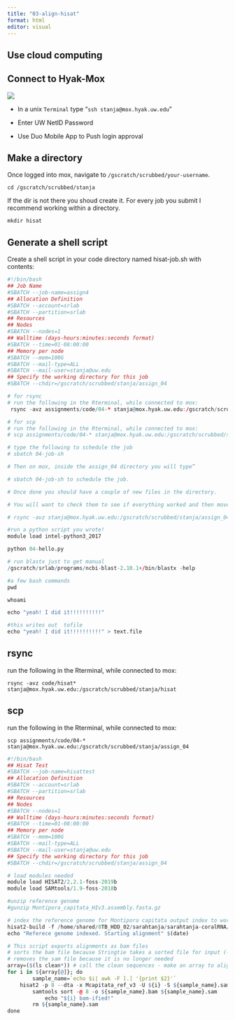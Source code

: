 ```yaml
---
title: "03-align-hisat"
format: html
editor: visual
---
```


## Use cloud computing

## Connect to Hyak-Mox

![](images/mox-hyak.png)

-   In a unix `Terminal` type "`ssh stanja@mox.hyak.uw.edu`"

-   Enter UW NetID Password

-   Use Duo Mobile App to Push login approval

## Make a directory

Once logged into mox, navigate to `/gscratch/scrubbed/your-username`.

`cd /gscratch/scrubbed/stanja`

If the dir is not there you shoud create it. For every job you submit I recommend working within a directory.

`mkdir hisat`

## Generate a shell script

Create a shell script in your code directory named hisat-job.sh with contents:

```r
#!/bin/bash
## Job Name
#SBATCH --job-name=assign4
## Allocation Definition
#SBATCH --account=srlab
#SBATCH --partition=srlab
## Resources
## Nodes
#SBATCH --nodes=1
## Walltime (days-hours:minutes:seconds format)
#SBATCH --time=01-08:00:00
## Memory per node
#SBATCH --mem=100G
#SBATCH --mail-type=ALL
#SBATCH --mail-user=stanja@uw.edu
## Specify the working directory for this job
#SBATCH --chdir=/gscratch/scrubbed/stanja/assign_04

# for rsync
# run the following in the Rterminal, while connected to mox:
 rsync -avz assignments/code/04-* stanja@mox.hyak.uw.edu:/gscratch/scrubbed/stanja/assign_04

# for scp
# run the following in the Rterminal, while connected to mox:
# scp assignments/code/04-* stanja@mox.hyak.uw.edu:/gscratch/scrubbed/stanja/assign_04

# type the following to schedule the job
# sbatch 04-job-sh

# Then on mox, inside the assign_04 directory you will type”

# sbatch 04-job-sh to schedule the job.

# Once done you should have a couple of new files in the directory.

# You will want to check them to see if everything worked and then move the output back to your repo…

# rsync -avz stanja@mox.hyak.uw.edu:/gscratch/scrubbed/stanja/assign_04/ 

#run a python script you wrote!
module load intel-python3_2017

python 04-hello.py

# run blastx just to get manual
/gscratch/srlab/programs/ncbi-blast-2.10.1+/bin/blastx -help

#a few bash commands
pwd 

whoami

echo "yeah! I did it!!!!!!!!!!"

#this writes out  tofile
echo "yeah! I did it!!!!!!!!!!" > text.file
```

## rsync

run the following in the Rterminal, while connected to mox:

`rsync -avz code/hisat* stanja@mox.hyak.uw.edu:/gscratch/scrubbed/stanja/hisat`

## scp

run the following in the Rterminal, while connected to mox:

`scp assignments/code/04-* stanja@mox.hyak.uw.edu:/gscratch/scrubbed/stanja/assign_04`

```r
#!/bin/bash
## Hisat Test
#SBATCH --job-name=hisattest
## Allocation Definition
#SBATCH --account=srlab
#SBATCH --partition=srlab
## Resources
## Nodes
#SBATCH --nodes=1
## Walltime (days-hours:minutes:seconds format)
#SBATCH --time=01-08:00:00
## Memory per node
#SBATCH --mem=100G
#SBATCH --mail-type=ALL
#SBATCH --mail-user=stanja@uw.edu
## Specify the working directory for this job
#SBATCH --chdir=/gscratch/scrubbed/stanja/assign_04

# load modules needed
module load HISAT2/2.2.1-foss-2019b
module load SAMtools/1.9-foss-2018b

#unzip reference genome
#gunzip Montipora_capitata_HIv3.assembly.fasta.gz

# index the reference genome for Montipora capitata output index to working directory
hisat2-build -f /home/shared/8TB_HDD_02/sarahtanja/sarahtanja-coralRNA/data/Montipora_capitata_HIv3.assembly.fasta ./Mcapitata_ref_v3 # called the reference genome (scaffolds)
echo "Referece genome indexed. Starting alignment" $(date)

# This script exports alignments as bam files
# sorts the bam file because Stringtie takes a sorted file for input (--dta)
# removes the sam file because it is no longer needed
array=($(ls clean*)) # call the clean sequences - make an array to align
for i in ${array[@]}; do
        sample_name=`echo $i| awk -F [.] '{print $2}'`
	hisat2 -p 8 --dta -x Mcapitata_ref_v3 -U ${i} -S ${sample_name}.sam
        samtools sort -@ 8 -o ${sample_name}.bam ${sample_name}.sam
    		echo "${i} bam-ified!"
        rm ${sample_name}.sam
done
```
